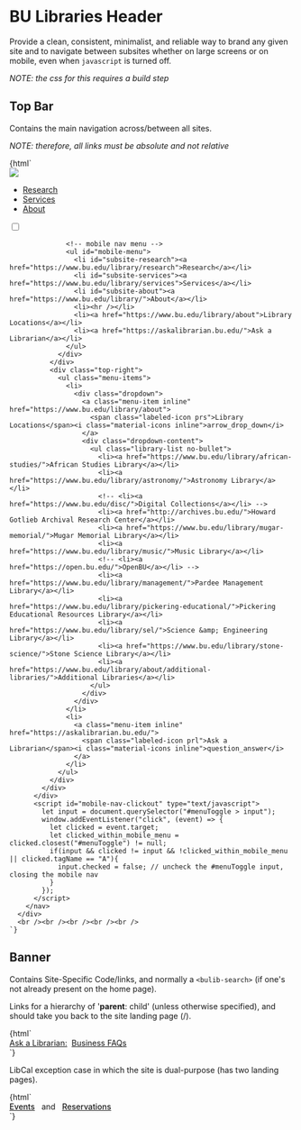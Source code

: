 
<Meta title="Branding|header" />

# BU Libraries Header 
  
Provide a clean, consistent, minimalist, and reliable way to brand any given site and to navigate between subsites 
  whether on large screens or on mobile, even when `javascript` is turned off.

_NOTE: the css for this requires a build step_


## Top Bar 

Contains the main navigation across/between all sites.  




_NOTE: therefore, all links must be absolute and not relative_

<Preview>
  <Story name="header">
    {html`
      <div class="header-wrapper">
        <nav>
          <div class="primary-navbar">
            <div class="primary-nav-left">
              <a title="BU Libraries Homepage" href="https://www.bu.edu/library">
                <img id="bu-logo" src="https://cdn.jsdelivr.net/npm/bulib-wc@latest/dist/icons/bulib-logo.png">
              </a>
            </div>
            <div class="primary-nav-main menu-items-wrapper">
              <ul class="menu-items">
                <li id="subsite-research"><a href="https://www.bu.edu/library/research">Research</a></li>
                <li id="subsite-services"><a href="https://www.bu.edu/library/services">Services</a></li>
                <li id="subsite-about"><a href="https://www.bu.edu/library/">About</a></li>
                <!-- <li id="subsite-guides"><a href="https://library.bu.edu/guides">Guides</a></li> -->
                <!-- <li id="subsite-help"><a href="https://askalibrarian.bu.edu/">Help</a></li> -->
              </ul>
            </div>
            <div class="primary-nav-right">
              <div class="mobile-navigation none" aria-hidden="true">
                <div id="menuToggle">
                  <!-- invisible toggle with hamburger -->
                  <input type="checkbox" tabindex="-1"/>
                  <span></span>
                  <span></span>
                  <span></span>
                  
                  <!-- mobile nav menu -->
                  <ul id="mobile-menu">
                    <li id="subsite-research"><a href="https://www.bu.edu/library/research">Research</a></li>
                    <li id="subsite-services"><a href="https://www.bu.edu/library/services">Services</a></li>
                    <li id="subsite-about"><a href="https://www.bu.edu/library/">About</a></li>
                    <li><hr /></li>
                    <li><a href="https://www.bu.edu/library/about">Library Locations</a></li>
                    <li><a href="https://askalibrarian.bu.edu/">Ask a Librarian</a></li>
                  </ul>
                </div>
              </div>
              <div class="top-right">
                <ul class="menu-items">
                  <li>
                    <div class="dropdown">
                      <a class="menu-item inline" href="https://www.bu.edu/library/about">
                        <span class="labeled-icon prs">Library Locations</span><i class="material-icons inline">arrow_drop_down</i>
                      </a>
                      <div class="dropdown-content">
                        <ul class="library-list no-bullet">
                          <li><a href="https://www.bu.edu/library/african-studies/">African Studies Library</a></li>
                          <li><a href="https://www.bu.edu/library/astronomy/">Astronomy Library</a></li>
                          <!-- <li><a href="https://www.bu.edu/disc/">Digital Collections</a></li> -->
                          <li><a href="http://archives.bu.edu/">Howard Gotlieb Archival Research Center</a></li>
                          <li><a href="https://www.bu.edu/library/mugar-memorial/">Mugar Memorial Library</a></li>
                          <li><a href="https://www.bu.edu/library/music/">Music Library</a></li>
                          <!-- <li><a href="https://open.bu.edu/">OpenBU</a></li> -->
                          <li><a href="https://www.bu.edu/library/management/">Pardee Management Library</a></li>
                          <li><a href="https://www.bu.edu/library/pickering-educational/">Pickering Educational Resources Library</a></li>
                          <li><a href="https://www.bu.edu/library/sel/">Science &amp; Engineering Library</a></li>
                          <li><a href="https://www.bu.edu/library/stone-science/">Stone Science Library</a></li>
                          <li><a href="https://www.bu.edu/library/about/additional-libraries/">Additional Libraries</a></li>
                        </ul>
                      </div>
                    </div>
                  </li>
                  <li>
                    <a class="menu-item inline" href="https://askalibrarian.bu.edu/">
                      <span class="labeled-icon prl">Ask a Librarian</span><i class="material-icons inline">question_answer</i>
                    </a>
                  </li>
                </ul>
              </div>
            </div>
          </div>
          <script id="mobile-nav-clickout" type="text/javascript">
            let input = document.querySelector("#menuToggle > input");
            window.addEventListener("click", (event) => {
              let clicked = event.target;
              let clicked_within_mobile_menu = clicked.closest("#menuToggle") != null;
              if(input && clicked != input && !clicked_within_mobile_menu || clicked.tagName == "A"){
                input.checked = false; // uncheck the #menuToggle input, closing the mobile nav
              }
            });
          </script>
        </nav>
      </div>
      <br /><br /><br /><br /><br />
    `}
  </Story>
</Preview>

## Banner

Contains Site-Specific Code/links, and normally a `<bulib-search>` (if one's not already present on the home page).

Links for a hierarchy of '**parent**: child' (unless otherwise specified), and should take you back to the site landing page (/).

<Preview>
  <Story name="site-banner">
    {html`
      <div class="banner-wrapper">
        <div class="banner">
          <span><a href="/">Ask a Librarian:</a>&nbsp; <a href="/businessFAQs">Business FAQs</a></span>
          <bulib-search str_options="pardee-help primo"></bulib-search>
        </div>
      </div>
    `}
  </Story>
</Preview>

LibCal exception case in which the site is dual-purpose (has two landing pages).

<Preview>
  <Story name="site-banner-libcal">
    {html`
      <style>
        div.banner-wrapper.libcal > .banner { display: inline-block; font-weight: normal; }
        div.banner-wrapper.libcal > .banner a { font-weight: 500 !important; }
      </style>
      <div class="banner-wrapper libcal">
        <div class="banner">
          <span><a href="/calendar">Events</a> &nbsp; and &nbsp; <a href="https://www.bu.edu/library/about/study-spaces">Reservations</a>&nbsp; </span>
        </div>
      </div>
    `}
  </Story>
</Preview>
